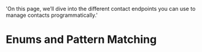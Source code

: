   'On this page, we’ll dive into the different contact endpoints you can use to manage contacts programmatically.'
  
# Enums and Pattern Matching
